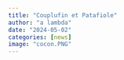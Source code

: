 ```yaml
---
title: "Couplufin et Patafiole"
author: "a lambda"
date: "2024-05-02"
categories: [news]
image: "cocon.PNG"
---
```



